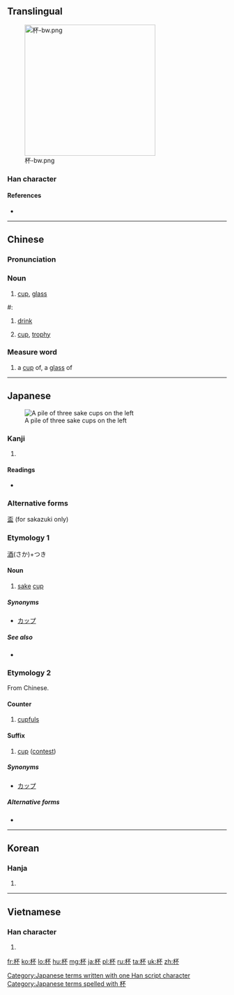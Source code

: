 {{also|盃}}
==Translingual==
[[File:杯-bw.png|thumb|300px]]
===Han character===
{{Han char|rn=75|rad=木|as=04|sn=8|four=4199<sub>0</sub>|canj=木一火 (DMF)|ids=⿰[[木]][[不]]}}

====References====
* {{Han ref|kx=0513.090|dkj=14497|dj=0899.060|hdz=21166.020|uh=676F|ud=26479|bh=AA4D|bd=43597}}

----

==Chinese==
{{zh-forms}}

===Pronunciation===
{{zh-pron
|m=bēi
|c=bui1
|h=pfs=pî
|mn=poe
|w=1pe
|ma=y
|mc=y
|oc=y
|cat=n
}}

===Noun===
{{zh-noun}}

# [[cup]], [[glass]]

{{zh-cat|Beginning}}
#: {{zh-usex|杯子|cup , glass}}
# [[drink]]
#: {{zh-usex|還 想 喝 一 '''杯''' 嗎？|Would you like another '''drink'''?}}
# [[cup]], [[trophy]]
#: {{zh-usex|世界 杯|world cup}}

===Measure word===
{{zh-cls}}

# a [[cup]] of, a [[glass]] of
#: {{zh-usex|一 杯 茶|a cup of tea}}

----

==Japanese==

{{wikipedia|lang=ja|盃}}
[[Image:Otoso.jpg|thumb|A pile of three sake cups on the left]]

===Kanji===
{{ja-kanji|grade=c|rs=木04}}

# {{defn|lang=ja|sort=木04}}

====Readings====
* {{ja-readings|on=[[はい]] (hai)|kun=[[さかずき]] (sakazuki)}}

===Alternative forms===
[[盃]] (for sakazuki only)

===Etymology 1===
[[酒]](さか)+つき

====Noun====
{{ja-noun|さかずき}}

# [[sake]] [[cup]]

=====Synonyms=====
* [[カップ]]

=====See also=====
* {{l|ja|お猪口|tr=[[おちょこ]], ochoko}}

===Etymology 2===

From Chinese.

====Counter====
{{ja-pos|はい|counter}}

# [[cupful]]s

====Suffix====
{{ja-pos|はい|suffix}}

# {{context|games|lang=ja|sort=はい}} [[cup]] ([[contest]])

=====Synonyms=====
* [[カップ]]

=====Alternative forms=====
* {{l|ja|盃}}

[[Category:Japanese terms written with one Han script character]]
[[Category:Japanese terms spelled with 杯]]
----

==Korean==

===Hanja===
{{ko-hanja|hangeul=[[배]]|eumhun=|mr=pae|y=pay}}

# {{defn|lang=ko|sort=木04}}

----

==Vietnamese==

===Han character===
{{vi-hantu|[[bôi]]|rs=木04}}

# {{defn|lang=vi|sort=木04}}

[[fr:杯]]
[[ko:杯]]
[[lo:杯]]
[[hu:杯]]
[[mg:杯]]
[[ja:杯]]
[[pl:杯]]
[[ru:杯]]
[[ta:杯]]
[[uk:杯]]
[[zh:杯]]